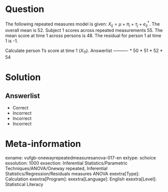 Question
========

The following repeated measures model is given: $X_{ij} = \mu+\pi_{i}+\tau_{j}+e_{ij}^{*}$. The overall mean is 52. Subject 1 scores across repeated measurements 55. The mean score at time 1 across persons is 48. The residual for person 1 at time 1 is -1.

Calculate person 1's score at time 1 ($X_{11}$). 
Answerlist
----------
* 50
* 51
* 52
* 54

Solution
========

Answerlist
----------
* Correct
* Incorrect
* Incorrect
* Incorrect

Meta-information
================
exname: vufgb-onewayrepeatedmeasuresanova-017-en
extype: schoice
exsolution: 1000
exsection: Inferential Statistics/Parametric Techniques/ANOVA/Oneway repeated, Inferential Statistics/Regression/Residuals measures ANOVA
exextra[Type]: Calculation
exextra[Program]: 
exextra[Language]: English
exextra[Level]: Statistical Literacy
